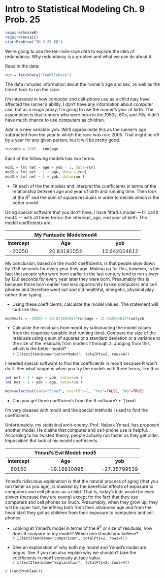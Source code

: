 Intro to Statistical Modeling Ch. 9 Prob. 25
========================================================
```r
require(ScoreR)
require(mosaic)
startProblem("SM-9-25-SD")
```
We're going to use the ten-mile-race data to explore the idea of redundancy: Why redundancy is a problem and what we can do about it.

Read in the data:
```r
run = fetchData("TenMileRace")
```

The data includes information about the runner's age and sex, as well as the time it took to run the race.  

I'm interested in how computer and cell-phone use as a child may have affected the runner's ability.  I don't have any information about computer use, but as a rough proxy, I'm going to use the runner's year of birth.  The assumption is that runners who were born in the 1950s, 60s, and 70s, didn't have much chance to use computers as children.

Add in a new variable: yob.  We'll approximate this as the runner's age subtracted from the year in which the race was run: 2005. 
That might be off by a year for any given person, but it will be pretty good.
```r
run$yob = 2005 - run$age
```

Each of the following models has two terms. 
```r
mod1 = lm( net ~ age + yob - 1, data=run)
mod2 = lm( net ~ 1 + age, data = run)
mod3 = lm( net ~ 1 + yob, data=run )
```

*  Fit each of the the models and interpret the coefficients in terms of the relationship between age and year of birth and running time.    Then look at the $R^2$ and the sum of square residuals in order to decide which is the better model.


Using special software that you don't have, I have fitted a model --- I'll call it mod4 --- with all three terms: the intercept, age, and year of birth.  The model coefficients are:


| | My Fantastic Model:mod4 | |
|:----:|:----:|:----:|
**Intercept** | **Age** | **yob**
-20050 | 20.83191052 | 12.642004612


My conclusion, based on the mod4 coefficients, is that people slow down by 20.8 seconds for every year they age.  Making up for this, however, is the fact that people who were born earlier in the last century tend to run slower by 12.6 seconds for every year later they were born.  Presumably this is because those born earlier had less opportunity to use computers and cell phones and therefore went out and did healthful, energetic, physical play rather than typing.

* Using these coefficients, calculate the model values.  The statement will look like this:
```r
mod4vals = -20050 + 20.831891052*run$age + 12.642004612*run$yob
```

* Calculate the residuals from mod4 by substracting the model values from the response variable (net running time).  Compare the size of the residuals using a sum of squares or a standard deviation or a variance to the size of the residuals from models 1 through 3.  Judging from this, which is the better model?     
`r I(textItem(name="betterModel", totalPts=2, rows=4))`
 
I needed special software to find the coefficients in mod4 because R won't do it.  See what happens when you try the models with three terms, like this:

```r
lm( net ~ 1 + age + yob, data=run )
lm( net ~ 1 + yob + age, data=run )
```

```r
mod=selectSet(name="3coef", totalPts=1, "Yes"=FALSE, "No"=TRUE)
```
* Can you get three coefficients from the R software? `r I(mod)`

I'm very pleased with mod4 and the special methods I used to find the coefficients.

Unfortunately, my statistical arch-enemy, Prof. Nalpak Ynnad, has proposed another model.  He claims that computer and cell-phone use is helpful.  According to his twisted theory, people actually run faster as they get older. Impossible!  But look at his model coefficients.

| | Ynnad's Evil Model: mod5 | |
|:----:|:----:|:----:|
**Intercept** | **Age** | **yob** 
60150 | -19.16810895 | -27.35799539

Ynnad's ridiculous explanation is that the natural process of aging (that you run faster as you age), is masked by the beneficial effects of exposure to computers and cell phones as a child.  That is, today's kids would be even slower (because they are young) except for the fact that they use computers and cell phones so much.  Presumably, when they grow up, they will be super fast, benefiting both from their advanced age and from the head start they got as children from their exposure to computers and cell phones.

* Looking at Ynnad's model in terms of the $R^2$ or size of residuals, how does it compare to my model?  Which one should you believe?     
`r I(textItem(name="comparison", totalPts=2, rows=4))`

* Give an explanation of why both my model and Ynnad's model are bogus.  See if you can also explain why we shouldn't take the coefficients in mod1 seriously at face value.     
`r I(textItem(name="explanation", totalPts=2, rows=4))`

`r I(endProblem())`